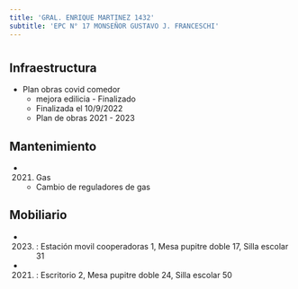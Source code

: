 ```yaml
---
title: 'GRAL. ENRIQUE MARTINEZ 1432'
subtitle: 'EPC N° 17 MONSEÑOR GUSTAVO J. FRANCESCHI'
---
```


#
## Infraestructura

* Plan obras covid comedor 
    + mejora edilicia - Finalizado 
    + Finalizada el 10/9/2022 
    + Plan de obras 2021 - 2023 






## Mantenimiento

*  (2021) Gas 
    + Cambio de reguladores de gas





## Mobiliario

*  (2023) : Estación movil cooperadoras 1, Mesa pupitre doble 17, Silla escolar 31 

*  (2021) : Escritorio 2, Mesa pupitre doble 24, Silla escolar 50 



